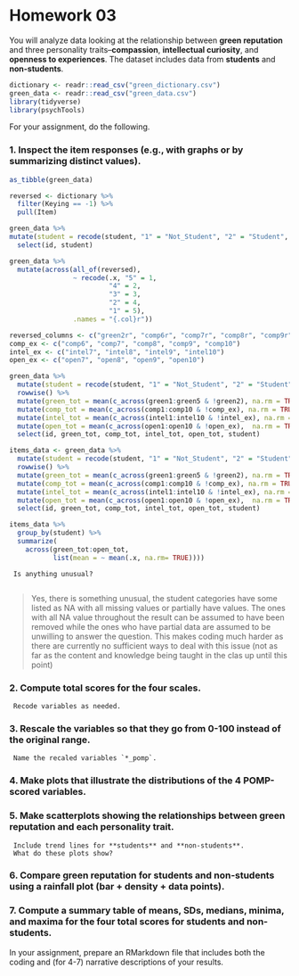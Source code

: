 # Homework 03

You will analyze data looking at the relationship between **green reputation** and three personality traits--**compassion**, **intellectual curiosity**, and **openness to experiences**.
The dataset includes data from **students** and **non-students**.

```r
dictionary <- readr::read_csv("green_dictionary.csv")
green_data <- readr::read_csv("green_data.csv")
library(tidyverse)
library(psychTools)
```

For your assignment, do the following.

### 1. Inspect the item responses (e.g., with graphs or by summarizing distinct values). 

```r
as_tibble(green_data)
```

```r
reversed <- dictionary %>% 
  filter(Keying == -1) %>% 
  pull(Item)
``` 

```r
green_data %>% 
mutate(student = recode(student, "1" = "Not_Student", "2" = "Student", .missing = "No_Response")) %>% 
  select(id, student)
```

```r
green_data %>% 
  mutate(across(all_of(reversed),
                ~ recode(.x, "5" = 1,
                         "4" = 2,
                         "3" = 3,
                         "2" = 4,
                         "1" = 5),
                .names = "{.col}r"))
```

```r
reversed_columns <- c("green2r", "comp6r", "comp7r", "comp8r", "comp9r", "comp10r", "intel7r", "intel8r", "intel9r", "intel10r", "open7r", "open8r", "open9r", "open10r")
comp_ex <- c("comp6", "comp7", "comp8", "comp9", "comp10")
intel_ex <- c("intel7", "intel8", "intel9", "intel10")
open_ex <- c("open7", "open8", "open9", "open10")
```

```r
green_data %>% 
  mutate(student = recode(student, "1" = "Not_Student", "2" = "Student", .default  = "No_Response")) %>% 
  rowwise() %>%
  mutate(green_tot = mean(c_across(green1:green5 & !green2), na.rm = TRUE)) %>%
  mutate(comp_tot = mean(c_across(comp1:comp10 & !comp_ex), na.rm = TRUE)) %>% 
  mutate(intel_tot = mean(c_across(intel1:intel10 & !intel_ex), na.rm = TRUE)) %>% 
  mutate(open_tot = mean(c_across(open1:open10 & !open_ex),  na.rm = TRUE)) %>% 
  select(id, green_tot, comp_tot, intel_tot, open_tot, student)
```

```r
items_data <- green_data %>% 
  mutate(student = recode(student, "1" = "Not_Student", "2" = "Student", .default = "No_Response")) %>% 
  rowwise() %>%
  mutate(green_tot = mean(c_across(green1:green5 & !green2), na.rm = TRUE)) %>%
  mutate(comp_tot = mean(c_across(comp1:comp10 & !comp_ex), na.rm = TRUE)) %>% 
  mutate(intel_tot = mean(c_across(intel1:intel10 & !intel_ex), na.rm = TRUE)) %>% 
  mutate(open_tot = mean(c_across(open1:open10 & !open_ex),  na.rm = TRUE)) %>% 
  select(id, green_tot, comp_tot, intel_tot, open_tot, student)
```

```r
items_data %>% 
  group_by(student) %>% 
  summarize(
    across(green_tot:open_tot,
           list(mean = ~ mean(.x, na.rm= TRUE))))
```


     Is anything unusual?
     
> Yes, there is something unusual, the student categories have some listed as NA with all missing values or partially have values. The ones with all NA value throughout the result can be assumed to have been removed while the ones who have partial data are assumed to be unwilling to answer the question. This makes coding much harder as there are currently no sufficient ways to deal with this issue (not as far as the content and knowledge being taught in the clas up until this point)

### 2. Compute total scores for the four scales. 
     Recode variables as needed.
### 3. Rescale the variables so that they go from 0-100 instead of the original range.
     Name the recaled variables `*_pomp`.
### 4. Make plots that illustrate the distributions of the 4 POMP-scored variables.
### 5. Make scatterplots showing the relationships between **green reputation** and each personality trait.
     Include trend lines for **students** and **non-students**.
     What do these plots show?
### 6. Compare **green reputation** for students and non-students using a **rainfall plot** (bar + density + data points).
### 7. Compute a summary table of means, SDs, medians, minima, and maxima for the four total scores for students and non-students.
  
In your assignment, prepare an RMarkdown file that includes both the coding and (for 4-7) narrative descriptions of your results.
